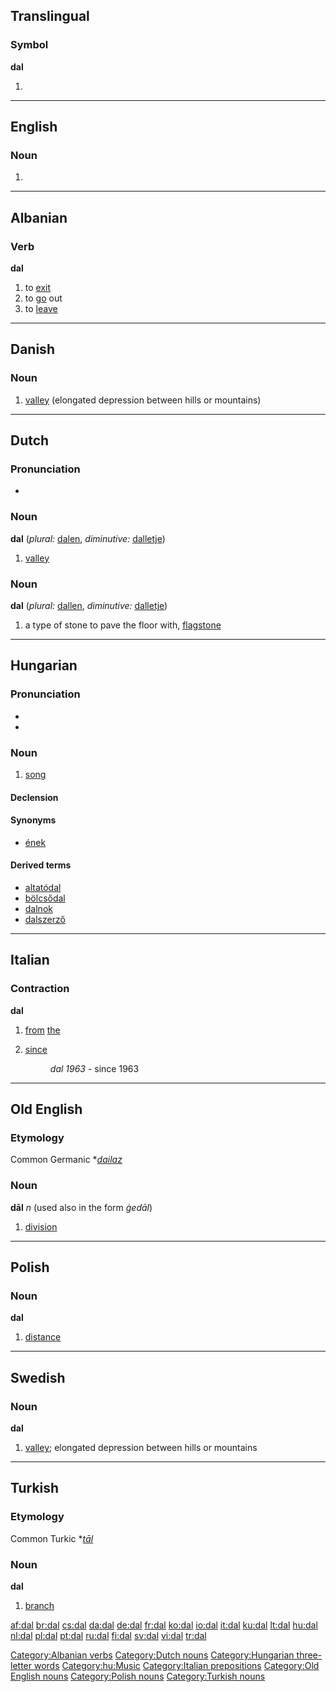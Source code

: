 {{see|dál}}
==Translingual==

===Symbol===
'''dal'''

# {{SI-unit-2|deca|liter|litre|[[fluid measure]]}}

----

==English==

===Noun===
{{en-noun}}

# {{alternative spelling of|dahl}}

----
==Albanian==

===Verb===
'''dal''' 
# to [[exit]]
# to [[go]] out
# to [[leave]]

[[Category:Albanian verbs]]
----

==Danish==

===Noun===
{{infl|da|noun}}

# [[valley]] (elongated depression between hills or mountains)

{{tbot entry|Danish|valley|2008|April|da}}

----

==Dutch==

===Pronunciation===
* {{audio|Nl-dal.ogg|audio}}

===Noun===
'''dal''' (''plural:'' [[dalen]], ''diminutive:'' [[dalletje]])

# [[valley]]

===Noun===
'''dal''' (''plural:'' [[dallen]], ''diminutive:'' [[dalletje]])

# a type of stone to pave the floor with, [[flagstone]]

[[Category:Dutch nouns]]

----

==Hungarian==

===Pronunciation===
* {{IPA|/ˈdɒl/|lang=hu}}
* {{audio|Hu-dal.ogg|Audio}}

===Noun===
{{hu-noun|ok}}

# [[song]]

====Declension====
{{hu-decl-ok|da|l}}{{hu-pos-otok|dal||ai}}

====Synonyms====
* [[ének]]

====Derived terms====
* [[altatódal]]
* [[bölcsődal]]
* [[dalnok]]
* [[dalszerző]]

[[Category:Hungarian three-letter words]]
[[Category:hu:Music]]

----

==Italian==

===Contraction===
'''dal'''

# {{italbrac|contraction of [[da#Italian|da]] [[il#Italian|il]]}} [[from]] [[the]]
# [[since]]
#: ''dal 1963'' - since 1963

[[Category:Italian prepositions]]

----

==Old English==

===Etymology===
Common Germanic *''[[dailaz]]''

===Noun===
'''dāl''' ''n'' (used also in the form ''ġedāl'')

# [[division]]

[[Category:Old English nouns]]

----

==Polish==

===Noun===
'''dal''' {{m}}

# [[distance]]

[[Category:Polish nouns]]

----

==Swedish==

===Noun===
'''dal''' {{c}}
{{sv-noun-reg-ar}}

# [[valley]]; elongated depression between hills or mountains

----

==Turkish==

===Etymology===
Common Turkic *''[[tāl]]''

===Noun===
'''dal'''

# [[branch]]

[[Category:Turkish nouns]]

[[af:dal]]
[[br:dal]]
[[cs:dal]]
[[da:dal]]
[[de:dal]]
[[fr:dal]]
[[ko:dal]]
[[io:dal]]
[[it:dal]]
[[ku:dal]]
[[lt:dal]]
[[hu:dal]]
[[nl:dal]]
[[pl:dal]]
[[pt:dal]]
[[ru:dal]]
[[fi:dal]]
[[sv:dal]]
[[vi:dal]]
[[tr:dal]]
